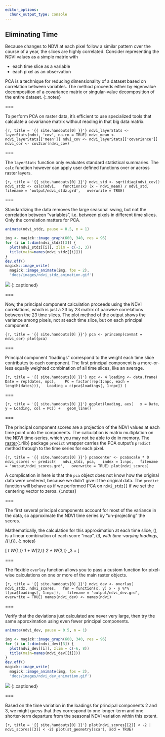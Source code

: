 ```yaml
---
editor_options: 
  chunk_output_type: console
---
```


## Eliminating Time

Because changes to NDVI at each pixel follow a similar pattern over the course of a year, the slices are highly correlated. Consider representing the NDVI values as a simple matrix with

- each time slice as a variable
- each pixel as an observation

PCA is a technique for reducing dimensionality of a dataset based on correlation
between variables. The method proceeds either by eigenvalue decomposition of a
covariance matrix or singular-value decomposition of the entire dataset.
{:.notes}

===

To perform PCA on raster data, it's efficient to use specialized tools that calculate a covariance matrix without reading in that big data matrix.

```{r, title = '{{ site.handouts[0] }}'}
ndvi_layerStats <- layerStats(ndvi, 'cov', na.rm = TRUE)
ndvi_mean <- ndvi_layerStats[['mean']]
ndvi_cov <- ndvi_layerStats[['covariance']]
ndvi_cor <- cov2cor(ndvi_cov)
```

===

The `layerStats` function only evaluates standard statistical summaries. The `calc` function however can apply user defined functions over or across raster layers.

```{r, title = '{{ site.handouts[0] }}'}
ndvi_std <- sqrt(diag(ndvi_cov))
ndvi_stdz <- calc(ndvi,
  function(x) (x - ndvi_mean) / ndvi_std,
  filename = 'output/ndvi_stdz.grd',
  overwrite = TRUE)
```

===

Standardizing the data removes the large seasonal swing, but not the correlation between "variables", i.e. between pixels in different time slices. Only the correlation matters for PCA.

```r
animate(ndvi_stdz, pause = 0.5, n = 1)
```
```r
img <- magick::image_graph(600, 340, res = 96)
for (i in 1:dim(ndvi_stdz)[3]) {
  plot(ndvi_stdz[[i]], zlim = c(-3, 3))
  title(main=names(ndvi_stdz[[i]]))
}
dev.off()
magick::image_write(
  magick::image_animate(img, fps = 2),
  'docs/images/ndvi_stdz_animation.gif')
```
![]({{ site.baseurl }}/images/ndvi_stdz_animation.gif)
{:.captioned}

===

Now, the principal component calculation proceeds using the NDVI correlations,
which is just a 23 by 23 matrix of pairwise correlations between the 23 time
slices. The plot method of the output shows the variance among pixels, not at
each time slice, but on each principal component.

```{r, title = '{{ site.handouts[0] }}'}
pca <- princomp(covmat = ndvi_cor)
plot(pca)
```

===

Principal component "loadings" correspond to the weight each time slice
contributes to each component. The first principal component is a more-or-less
equally weighted combination of all time slices, like an average.

```{r, title = '{{ site.handouts[0] }}'}
npc <- 4
loading <- data.frame(
  Date = rep(dates, npc), 
  PC = factor(rep(1:npc, each = length(dates))),
  Loading = c(pca$loadings[, 1:npc])
)
```

===

```{r, title = '{{ site.handouts[0] }}'}
ggplot(loading, aes(
  x = Date, y = Loading, col = PC)) +
  geom_line()
```

===

The principal component scores are a projection of the NDVI values at each time
point onto the components. The calculation is matrix multiplation on the NDVI
time-series, which you may not be able to do in memory. The [raster](){:.rlib}
package `predict` wrapper carries the PCA output's `predict` method through to
the time series for each pixel.

```{r, title = '{{ site.handouts[0] }}'}
pca$center <- pca$scale * 0
ndvi_scores <- predict(
  ndvi_stdz, pca,
  index = 1:npc,
  filename = 'output/ndvi_scores.grd',
  overwrite = TRUE)
plot(ndvi_scores)
```

A complication in here is that the `pca` object does not know how the original
data were centered, because we didn't give it the original data. The `predict`
function will behave as if we performed PCA on `ndvi_stdz[]` if we set the
centering vector to zeros.
{:.notes}

===

The first several principal components account for most of the variance in the
data, so approximate the NDVI time series by "un-projecting" the scores.

Mathematically, the calculation for this approximation at each time slice,
\(\mathbf{X_t}\), is a linear combination of each score "map", \(\bm{T}_i\), with
time-varying loadings, \(\W_{i,t}\).
{:.notes}

\[
\mathbf{X}_t \approx W_{1,t} \mathbf{T}_1 + W_{2,t} \mathbf{T}_2 + W_{3,t} \mathbf{T}_3 + \hdots
\]

===

The flexible `overlay` function allows you to pass a custom function for pixel-wise calculations
on one or more of the main raster objects.

```{r, title = '{{ site.handouts[0] }}'}
ndvi_dev <- overlay(
  ndvi_stdz, ndvi_scores,
  fun = function(x, y) x - y %*% t(pca$loadings[, 1:npc]),
  filename = 'output/ndvi_dev.grd',
  overwrite = TRUE)
names(ndvi_dev) <- names(ndvi)
```

===

Verify that the deviations just calculated are never very large, then try the
same approximation using even fewer principal components.

```r
animate(ndvi_dev, pause = 0.5, n = 1)
```
```r
img <- magick::image_graph(600, 340, res = 96)
for (i in 1:dim(ndvi_dev)[3]) {
  plot(ndvi_dev[[i]], zlim = c(-6, 8))
  title(main=names(ndvi_dev[[i]]))
}
dev.off()
magick::image_write(
  magick::image_animate(img, fps = 2),
  'docs/images/ndvi_dev_animation.gif')
```
![]({{ site.baseurl }}/images/ndvi_dev_animation.gif)
{:.captioned}

===

Based on the time variation in the loadings for principal components 2 and 3, we
might guess that they correspond to one longer-term and one shorter-term departure from
the seasonal NDVI variation within this extent.

```{r, title = '{{ site.handouts[0] }}'}
plot(ndvi_scores[[2]] < -2 | ndvi_scores[[3]] < -2)
plot(st_geometry(scar), add = TRUE)
```
